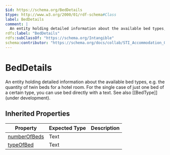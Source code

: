 ```yaml
---
$id: https://schema.org/BedDetails
$type: http://www.w3.org/2000/01/rdf-schema#Class
label: BedDetails
comment: |
  An entity holding detailed information about the available bed types, e.g. the quantity of twin beds for a hotel room. For the single case of just one bed of a certain type, you can use bed directly with a text. See also [[BedType]] (under development).
rdfs:label: "BedDetails"
rdfs:subClassOf: "https://schema.org/Intangible"
schema:contributor: "https://schema.org/docs/collab/STI_Accommodation_Ontology"
---
```


# BedDetails

An entity holding detailed information about the available bed types, e.g. the quantity of twin beds for a hotel room. For the single case of just one bed of a certain type, you can use bed directly with a text. See also [[BedType]] (under development).

## Inherited Properties

| Property | Expected Type | Description |
| --- | --- | --- |
| [numberOfBeds](https://schema.org/numberOfBeds) | Text |  |
| [typeOfBed](https://schema.org/typeOfBed) | Text |  |
